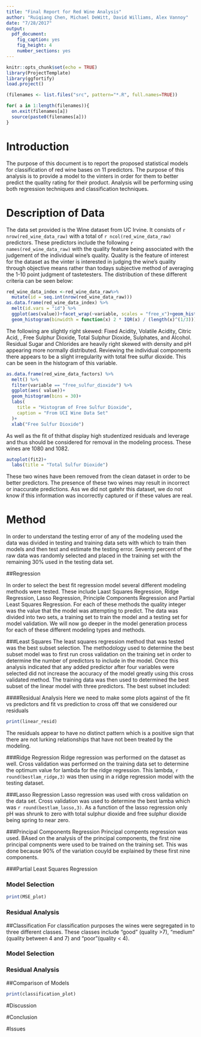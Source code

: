 ```yaml
---
title: "Final Report for Red Wine Analysis"
author: "Ruiqiang Chen, Michael DeWitt, David Williams, Alex Vannoy"
date: "7/28/2017"
output: 
  pdf_document: 
    fig_caption: yes
    fig_height: 4
    number_sections: yes
---
```


```r
knitr::opts_chunk$set(echo = TRUE)
library(ProjectTemplate)
library(ggfortify)
load.project()

(filenames <- list.files("src", pattern="*.R", full.names=TRUE))

for( a in 1:length(filenames)){
  on.exit(filenames[a])
  source(paste0(filenames[a]))
}
```

# Introduction

The purpose of this document is to report the proposed statistical models for classification of red wine bases on 11 predictors. The purpose of this analysis is to provide a model to the vinters in order for them to better predict the quality rating for their product. Analysis will be performing using both regression techniques and classification techniques.

# Description of Data
The data set provided is the Wine dataset from UC Irvine. It consists of `r nrow(red_wine_data_raw) ` with a total of `r ncol(red_wine_data_raw) ` predictors. These predictors include the following `r names(red_wine_data_raw)` with the quality feature being associated with the judgement of the individual wine's quality. Quality is the feature of interest for the dataset as the vinter is interested in judging the wine's quality through objective means rather than todays subjective method of averaging the 1-10 point judgment of tastetesters. The distribution of these different criteria can be seen below:
```r
red_wine_data_index <-red_wine_data_raw%>% 
  mutate(id = seq.int(nrow(red_wine_data_raw)))
as.data.frame(red_wine_data_index) %>% 
  melt(id.vars = "id") %>% 
  ggplot(aes(value))+facet_wrap(~variable, scales = "free_x")+geom_histogram()+
  geom_histogram(binwidth = function(x) 2 * IQR(x) / (length(x)^(1/3)))
```

The following are slightly right skewed: Fixed Acidity, Volatile Acidity, Citric Acid, , Free Sulphur Dioxide, Total Sulphur Dioxide, Sulphates, and Alcohol. Residual Sugar and Chlorides are heavily right skewed with density and pH appearing more normally distributed. Reviewing the individual components there appears to be a slight irregularity with total free sulfur dioxide. This can be seen in the histogram of this variable. 
```r
as.data.frame(red_wine_data_factors) %>% 
  melt() %>%
  filter(variable == "free_sulfur_dioxide") %>% 
  ggplot(aes( value))+
  geom_histogram(bins = 30)+
  labs(
    title = "Histogram of Free Sulfur Dioxide",
    caption = "From UCI Wine Data Set"
  )+
  xlab("Free Sulfur Dioxide")
```
As well as the fit of thithat display high studentized residuals and leverage and thus should be considered for removal in the modeling process. These wines are 1080 and 1082.

```r
autoplot(fit2)+
  labs(title = "Total Sulfur Dioxide")
```
These two wines have been removed from the clean dataset in order to be better predictors. The presence of these two wines may result in incorrect or inaccurate predictions. Ass we did not gatehr this dataset, we do not know if this information was incorrectly captured or if these values are real.

# Method
In order to understand the testing error of any of the modeling used the data was divided in testing and training data sets with which to train then models and then test and estimate the testing error. Seventy percent of the raw data was randomly selected and placed in the training set with the remaining 30% used in the testing data set.

##Regression

In order to select the best fit regression model several different modeling methods were tested. These include Laast Squares Regression, Ridge Regression, Lasso Regression, Principle Components Regression and Partial Least Squares Regression. For each of these methods the quality integer was the value that the model was attempting to predict. The data was divided into two sets, a training set to train the model and a testing set for model validation. We will now go deeper in the model generation process for each of these different modeling types and methods.

###Least Squares
The least squares regression method that was tested was the best subset selection. The methodology used to determine the best subset model was to first run cross validation on the training set in order to determine the number of predictors to include in the model. Once this analysis indicated that any added predictor after four variables were selected did not increase the accuracy of the model greatly using this cross validated method.  The training data was then used to determined the best subset of the linear model with three predictors. The best subset included:

####Residual Analysis
Here we need to make some plots against of the fit vs predictors and fit vs prediction to cross off that we considered our residuals

```r
print(linear_resid)
```
The residuals appear to have no distinct pattern which is a positive sign that there are not lurking relationships that have not been treated by the modeling.


###Ridge Regression
Ridge regression was performed on the dataset as well. Cross validation was performed on the training data set to determine the optimum value for lambda for the ridge regression. This lambda, `r round(bestlam_ridge,3)` was then using in a ridge regression model with the testing dataset.

###Lasso Regression
Lasso regression was used with cross validation on the data set. Cross validation was used to determine the best lamba which was `r round(bestlam_lasso,3)`. As a function of the lasso regression only pH was shrunk to zero with total sulphur dioxide and free sulphur dioxide being spring to near zero.

###Principal Components Regression
Principal compents regression was used. BAsed on the analysis of the principal components, the first nine principal compnents were used to be trained on the training set. This was done because 90% of the variation couyld be explained by these first nine components. 

###Partial Least Squares Regression

### Model Selection
```r
print(MSE_plot)
```


### Residual Analysis

##Classification
For classification purposes the wines were segregated in to three different classes. These classes include "good" (quality >7), "medium" (quality between 4 and 7) and "poor"(quality < 4).

### Model Selection

### Residual Analysis

##Comparison of Models
```r
print(classification_plot)
```


#Discussion

#Conclusion

#Issues
